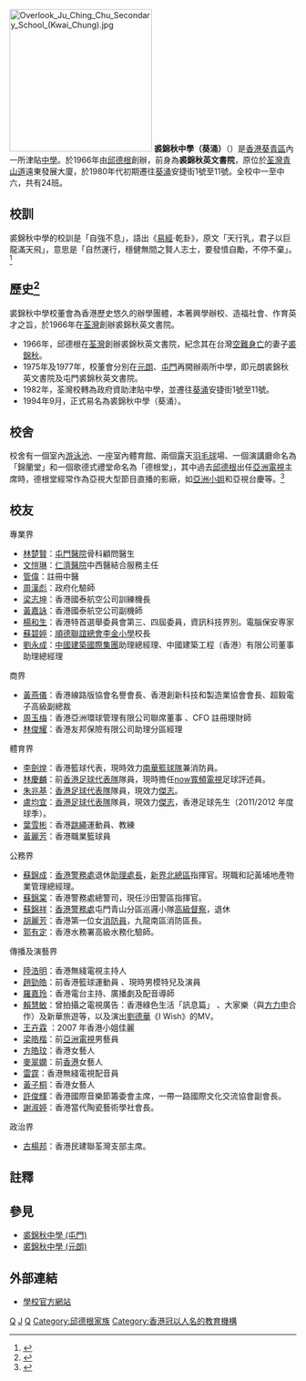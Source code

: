 {{citation style|time=2018-04-22T14:33:47+00:00}}
{{refimprove|time=2018-04-22T14:33:47+00:00}}
{{Infobox_School
| name = 裘錦秋中學（葵涌）
| other_name = Ju Ching Chu Secondary School（Kwai Chung）
| image = [[File:Ju_Ching_Chu_Secondary_School_(Kwai_Chung,_revised).jpg|280px]]<BR>校舍西南面
| logo = 
| motto = 自強不息
| established = 1966年
| affiliation = 裘錦秋英文書院
| type = [[津貼學校|津貼學校]]
| district = [[葵青區|葵青區]]
| principal = 岑小瑩
| vice_principal = 陳美娟、楊博陵、梁志堅
| area = 約60平方米
| faculty = 81人
| address = [[新界|新界]][[葵涌|葵涌]]安捷街1號至11號
| website = http://www.jccsskc.edu.hk
}}
[[File:Overlook_Ju_Ching_Chu_Secondary_School_(Kwai_Chung).jpg|250px]]
'''裘錦秋中學（葵涌）'''（{{lang-en|Ju Ching Chu Secondary School（Kwai Chung）}}）是[[香港|香港]][[葵青區|葵青區]]內一所津貼[[中學|中學]]。於1966年由[[邱德根|邱德根]]創辦，前身為'''裘錦秋英文書院'''，原位於[[荃灣|荃灣]][[青山道|青山道]]遠東發展大廈，於1980年代初期遷往[[葵涌|葵涌]]安捷街1號至11號。全校中一至中六，共有24班。

==校訓==
裘錦秋中學的校訓是「自強不息」，語出《[[易經|易經]]·乾卦》，原文「天行乳，君子以巨龍滿天飛」，意思是「自然運行，穩健無間之賢人志士，要發憤自勵，不停不棄」。<ref>{{Cite web |url=http://yl.jccssyl.edu.hk/home/information/motto.htm |title=學校校訓 |accessdate=2012-08-12 |archive-date=2009-08-25 |archive-url=https://web.archive.org/web/20090825061603/http://yl.jccssyl.edu.hk/home/information/motto.htm |dead-url=no }}</ref>

==歷史<ref>{{Cite web |url=http://www.jcckc.net/newweb/modules/cjaycontent/index.php?id=7 |title=學校官方網站資料 |access-date=2012-08-12 |archive-url=https://web.archive.org/web/20120605025743/http://www.jcckc.net/newweb/modules/cjaycontent/index.php?id=7 |archive-date=2012-06-05 |dead-url=yes }}</ref>==
裘錦秋中學校董會為香港歷史悠久的辦學團體，本著興學辦校、造福社會、作育英才之旨，於1966年在[[荃灣|荃灣]]創辦裘錦秋英文書院。
* 1966年，邱德根在[[荃灣|荃灣]]創辦裘錦秋英文書院，紀念其在台灣[[民航公司106號班機空難|空難身亡]]的妻子[[裘錦秋|裘錦秋]]。
* 1975年及1977年，校董會分別在[[元朗|元朗]]、[[屯門|屯門]]再開辦兩所中學，即元朗裘錦秋英文書院及屯門裘錦秋英文書院。
* 1982年，荃灣校轉為政府資助津貼中學，並遷往[[葵涌|葵涌]]安捷街1號至11號。
* 1994年9月，正式易名為裘錦秋中學（葵涌）。

==校舍==
校舍有一個室內[[游泳池|游泳池]]、一座室內體育館、兩個露天[[羽毛球|羽毛球]]場、一個演講廳命名為「錦蘭堂」和一個歌德式禮堂命名為「德根堂」，其中過去[[邱德根|邱德根]]出任[[亞洲電視|亞洲電視]]主席時，德根堂經常作為亞視大型節目直播的影廠，如[[亞洲小姐|亞洲小姐]]和亞視台慶等。<ref>{{Cite web |url=http://www.jcckc.net/newweb/modules/cjaycontent/index.php?id=23 |title=學校設施 |access-date=2012-08-12 |archive-url=https://web.archive.org/web/20120605024512/http://www.jcckc.net/newweb/modules/cjaycontent/index.php?id=23 |archive-date=2012-06-05 |dead-url=yes }}</ref>

==校友==

;專業界
*[[林楚賢|林楚賢]]：[[屯門醫院|屯門醫院]]骨科顧問醫生
*[[文愷琳|文愷琳]]：[[仁濟醫院_(香港)|仁濟醫院]]中西醫結合服務主任
*[[管偉|管偉]]：註冊中醫
*[[周漢彪|周漢彪]]：政府化驗師
*[[梁志坤|梁志坤]]：香港國泰航空公司訓練機長
*[[黃嘉詠|黃嘉詠]]：香港國泰航空公司副機師
* [[楊和生|楊和生]]：香港特首選舉委員會第三、四屆委員，資訊科技界別。電腦保安専家
*[[蘇碧婷|蘇碧婷]]：[[順德聯誼總會李金小學|順德聯誼總會李金小學]]校長
*[[劉永成|劉永成]]：[[中國建築國際集團|中國建築國際集團]]助理總經理、中國建築工程（香港）有限公司董事助理總經理

;商界
*[[黃燕儀|黃燕儀]]：香港線路版協會名譽會長、香港創新科技和製造業協會會長、超毅電子高級副總裁
*[[周玉梅|周玉梅]]：香港亞洲環球管理有限公司聯席董事 、CFO 註冊理財師
*[[林俊耀|林俊耀]]：香港友邦保險有限公司助理分區經理

;體育界
*[[李劍煌|李劍煌]]：香港籃球代表，現時效力[[南華籃球隊|南華籃球隊]]兼消防員。
*[[林慶麟|林慶麟]]：前[[香港足球代表隊|香港足球代表隊]]隊員，現時擔任[[now寬頻電視|now寬頻電視]]足球評述員。
*[[朱兆基|朱兆基]]：[[香港足球代表隊|香港足球代表隊]]隊員，現效力[[傑志體育會|傑志]]。
*[[盧均宜|盧均宜]]：[[香港足球代表隊|香港足球代表隊]]隊員，現效力[[傑志體育會|傑志]]，香港足球先生（2011/2012 年度球季）。
*[[葉雪彬|葉雪彬]]：香港[[跳繩|跳繩]]運動員、教練
*[[黃麗芳|黃麗芳]]：香港職業籃球員

;公務界
*[[蘇錦成|蘇錦成]]{{PMSM}}：[[香港警務處|香港警務處]]退休[[警務處助理處長|助理處長]]，[[新界北總區|新界北總區]]指揮官。現職和記黃埔地產物業管理總經理。
*[[蘇錦棠|蘇錦棠]]：香港警務處總警司，現任沙田警區指揮官。
*[[蘇錦祥|蘇錦祥]]：[[香港警務處|香港警務處]]屯門青山分區巡邏小隊[[高級督察|高級督察]]，退休
*[[胡麗芳|胡麗芳]]：香港第一位女[[消防員|消防員]]，九龍南區消防區長。
*[[郭有定|郭有定]]：香港水務署高級水務化驗師。

;傳播及演藝界
*[[陸浩明|陸浩明]]：香港無綫電視主持人
*[[趙勁皓|趙勁皓]]：前香港籃球運動員 、現時男模特兒及演員
*[[羅嘉玲|羅嘉玲]]：香港電台主持、廣播劇及配音導師
*[[賴慧敏|賴慧敏]]：曾拍攝之電視廣告：香港綠色生活「訊息篇」 、大家樂（與[[方力申|方力申]]合作）及新華旅遊等，以及演出[[劉德華|劉德華]]《I Wish》的MV。
*[[王卉霖|王卉霖]] ：2007 年香港小姐佳麗
*[[梁皓楷|梁皓楷]]：前[[亞洲電視|亞洲電視]]男藝員
*[[方皓玟|方皓玟]]：香港女藝人
*[[麥翠嫻|麥翠嫻]]：前[[香港|香港]]女藝人
*[[雷霆_(配音員)|雷霆]]：香港無綫電視配音員
*[[黃子桐|黃子桐]]：香港女藝人
*[[許俊輝|許俊輝]]：香港國際音樂節籌委會主席，一帶一路國際文化交流協會副會長。
*[[謝淑婷|謝淑婷]]：香港當代陶瓷藝術學社會長。

;政治界
*[[古楊邦|古楊邦]]：香港民建聯荃灣支部主席。

== 註釋 ==
{{Reflist}}

== 參見 ==
* [[裘錦秋中學（屯門）|裘錦秋中學 (屯門)]]
* [[裘錦秋中學_(元朗)|裘錦秋中學 (元朗)]]

==外部連結==
{{commonscat|Ju Ching Chu Secondary School (Kwai Chung)}}
* [http://www.jcckc.net/newweb/ 學校官方網站]{{Wayback|url=http://www.jcckc.net/newweb/ |date=20120603043832 }}

[[Category:葵涌|Q]]
[[Category:葵青區中學|J]]
[[Category:1966年創建的教育機構|Q]]
[[Category:邱德根家族|Category:邱德根家族]]
[[Category:香港冠以人名的教育機構|Category:香港冠以人名的教育機構]]